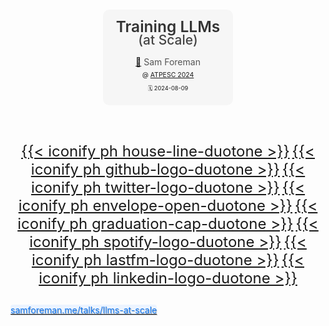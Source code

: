 # {.center background-iframe="https://emilhvitfeldt.github.io/quarto-iframe-examples/colored-particles/index.html" loading="lazy"}

::: {style="background-color: rgba(245,245,245, 0.875); border-radius: 10px; text-align:center; padding: 0px; padding-left: 1.5em; padding-right: 1.5em; max-width: min-content; min-width: max-content; margin-left: auto; margin-right: auto; padding-top: 0.2em; padding-bottom: 0.2em; line-height: 1.5em!important;"}
[Training LLMs]{style="color:#333333; font-size:1.75em; font-weight: 600; padding-bottom: 0.25rem;"}  
[(at Scale)]{style="color:#444444; font-size:1.5em; font-weight: 500; padding-bottom: 1rem;"}  

[[🏡](https://samforeman.me) Sam Foreman]{style="color:#555555"}  
[@ [ATPESC 2024](https://extremecomputingtraining.anl.gov/agenda-2024/)]{.dim-text style="font-size: 0.75em"}  
[🗓️ 2024-08-09]{.dim-text style="font-size: 0.66em;"}  
:::

&nbsp;<br>  

::: footer
::: {style="display: flex; flex-direction: row; align-items: center; text-align: center!important; justify-content: center;"}

[[{{< iconify ph house-line-duotone >}}](https://samforeman.me)]{.icon style="font-size:1.5rem; padding-right: 0pt;"}
[[{{< iconify ph github-logo-duotone >}}](https://github.com/saforem2)]{.icon style="font-size:1.5rem; padding-left: 0pt; padding-right: 0pt"}
[[{{< iconify ph twitter-logo-duotone >}}](https://www.twitter.com/saforem2)]{.icon style="font-size:1.5rem; padding-left: 0pt; padding-right: 0pt"}
[[{{< iconify ph envelope-open-duotone >}}](mailto:///foremans@anl.gov)]{.icon style="font-size:1.5rem; padding-left: 0pt; padding-right: 0pt"}
[[{{< iconify ph graduation-cap-duotone >}}](https://scholar.google.com/citations?user=vV_1zDwAAAAJ&hl=en)]{.icon style="font-size:1.5rem; padding-left: 0pt; padding-right: 0pt"}
[[{{< iconify ph spotify-logo-duotone >}}](https://open.spotify.com/user/saforem2)]{.icon style="font-size:1.5rem; padding-left: 0pt; padding-right: 0pt"}
[[{{< iconify ph lastfm-logo-duotone >}}](https://www.last.fm/user/saforem2)]{.icon style="font-size:1.5rem; padding-left: 0pt; padding-right: 0pt"}
[[{{< iconify ph linkedin-logo-duotone >}}](https://linkedin.com/in/saforem2)]{.icon style="font-size:1.5rem; padding-left: 0pt; padding-right: 0pt"}

:::

[[samforeman.me/talks/llms-at-scale]{style="color:#137af5!important; background:oklch(from #137af5 calc(l * 1.15) c h / 0.085); border:0px solid #137af5!important; border-radius: 0.25rem; text-shadow: 1px 1px rgba(0, 0, 0, 0.25);"}](https://samforeman.me/talks/llms-at-scale)  
:::
